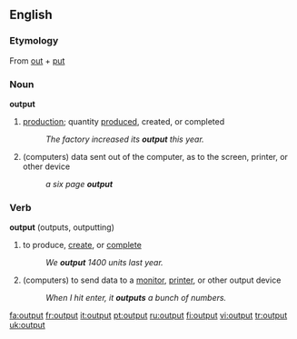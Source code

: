 ==English==

===Etymology===
From [[out]] + [[put]]

===Noun===
'''output'''

# [[production]]; quantity [[produce]]d, created, or completed
#: ''The factory increased its '''output''' this year.''
# (computers) data sent out of the computer, as to the screen, printer, or other device
#: ''a six page '''output'''''

===Verb===
'''output''' (outputs, outputting)

# to produce, [[create]], or [[complete]]
#: ''We '''output''' 1400 units last year.''
# (computers) to send data to a [[monitor]], [[printer]], or other output device
#: ''When I hit enter, it '''outputs''' a bunch of numbers.''

[[fa:output]]
[[fr:output]]
[[it:output]]
[[pt:output]]
[[ru:output]]
[[fi:output]]
[[vi:output]]
[[tr:output]]
[[uk:output]]